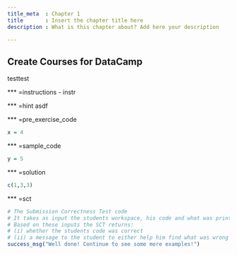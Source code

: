 ```yaml
---
title_meta  : Chapter 1
title       : Insert the chapter title here
description : What is this chapter about? Add here your description

---
```

## Create Courses for DataCamp

testtest

*** =instructions
- instr

*** =hint
asdf

*** =pre_exercise_code
```r
x = 4
```

*** =sample_code
```r
y = 5
```

*** =solution
```r
c(1,3,3)
```

*** =sct
```r
# The Submission Correctness Test code
# It takes as input the students workspace, his code and what was printed to the console during the exercise.
# Based on these inputs the SCT returns:
# (i) whether the students code was correct
# (ii) a message to the student to either help him find what was wrong or congratulate him on finding the solution.
success_msg("Well done! Continue to see some more examples!")
```